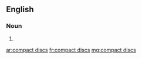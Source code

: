 ==English==

===Noun===
{{head|en|noun plural form|head=[[compact]] [[disc]]s}}

# {{plural of|compact disc|lang=en}}

[[ar:compact discs]]
[[fr:compact discs]]
[[mg:compact discs]]